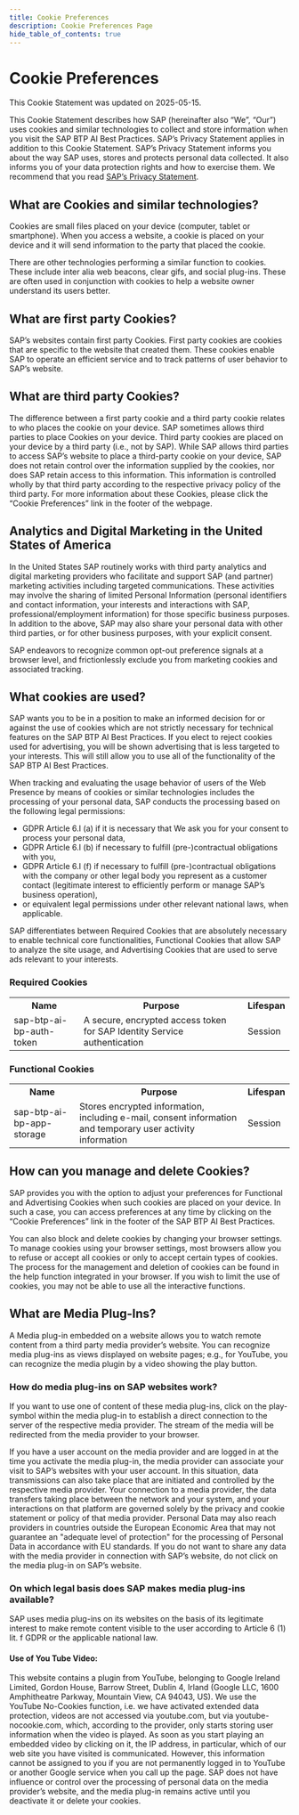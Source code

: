 ```yaml
---
title: Cookie Preferences
description: Cookie Preferences Page
hide_table_of_contents: true
---
```


# Cookie Preferences

This Cookie Statement was updated on 2025-05-15.

This Cookie Statement describes how SAP (hereinafter also “We”, “Our”) uses cookies and similar technologies to collect and store information when you visit the SAP BTP AI Best Practices. SAP’s Privacy Statement applies in addition to this Cookie Statement. SAP’s Privacy Statement informs you about the way SAP uses, stores and protects personal data collected. It also informs you of your data protection rights and how to exercise them. We recommend that you read [SAP’s Privacy Statement](/privacy).

## What are Cookies and similar technologies?

Cookies are small files placed on your device (computer, tablet or smartphone). When you access a website, a cookie is placed on your device and it will send information to the party that placed the cookie.

There are other technologies performing a similar function to cookies. These include inter alia web beacons, clear gifs, and social plug-ins. These are often used in conjunction with cookies to help a website owner understand its users better.

## What are first party Cookies?

SAP’s websites contain first party Cookies. First party cookies are cookies that are specific to the website that created them. These cookies enable SAP to operate an efficient service and to track patterns of user behavior to SAP’s website.

## What are third party Cookies?

The difference between a first party cookie and a third party cookie relates to who places the cookie on your device. SAP sometimes allows third parties to place Cookies on your device. Third party cookies are placed on your device by a third party (i.e., not by SAP). While SAP allows third parties to access SAP’s website to place a third-party cookie on your device, SAP does not retain control over the information supplied by the cookies, nor does SAP retain access to this information. This information is controlled wholly by that third party according to the respective privacy policy of the third party. For more information about these Cookies, please click the “Cookie Preferences” link in the footer of the webpage.

## Analytics and Digital Marketing in the United States of America

In the United States SAP routinely works with third party analytics and digital marketing providers who facilitate and support SAP (and partner) marketing activities including targeted communications. These activities may involve the sharing of limited Personal Information (personal identifiers and contact information, your interests and interactions with SAP, professional/employment information) for those specific business purposes. In addition to the above, SAP may also share your personal data with other third parties, or for other business purposes, with your explicit consent.

SAP endeavors to recognize common opt-out preference signals at a browser level, and frictionlessly exclude you from marketing cookies and associated tracking.

## What cookies are used?

SAP wants you to be in a position to make an informed decision for or against the use of cookies which are not strictly necessary for technical features on the SAP BTP AI Best Practices. If you elect to reject cookies used for advertising, you will be shown advertising that is less targeted to your interests. This will still allow you to use all of the functionality of the SAP BTP AI Best Practices.

When tracking and evaluating the usage behavior of users of the Web Presence by means of cookies or similar technologies includes the processing of your personal data, SAP conducts the processing based on the following legal permissions:

- GDPR Article 6.I (a) if it is necessary that We ask you for your consent to process your personal data,
- GDPR Article 6.I (b) if necessary to fulfill (pre-)contractual obligations with you,
- GDPR Article 6.I (f) if necessary to fulfill (pre-)contractual obligations with the company or other legal body you represent as a customer contact (legitimate interest to efficiently perform or manage SAP’s business operation),
- or equivalent legal permissions under other relevant national laws, when applicable.

SAP differentiates between Required Cookies that are absolutely necessary to enable technical core functionalities, Functional Cookies that allow SAP to analyze the site usage, and Advertising Cookies that are used to serve ads relevant to your interests.

### Required Cookies

<table>
  <tr>
    <th>Name</th>
    <th>Purpose</th>
    <th>Lifespan</th>
  </tr>
  <tr>
    <td>sap-btp-ai-bp-auth-token</td>
    <td>A secure, encrypted access token for SAP Identity Service authentication</td>
    <td>Session</td>
  </tr>
</table>

### Functional Cookies

<table>
  <tr>
    <th>Name</th>
    <th>Purpose</th>
    <th>Lifespan</th>
  </tr>
  <tr>
    <td>sap-btp-ai-bp-app-storage </td>
    <td>Stores encrypted information, including e-mail, consent information and temporary user activity information </td>
    <td>Session</td>
  </tr>
</table>

## How can you manage and delete Cookies?

SAP provides you with the option to adjust your preferences for Functional and Advertising Cookies when such cookies are placed on your device. In such a case, you can access preferences at any time by clicking on the “Cookie Preferences” link in the footer of the SAP BTP AI Best Practices.

You can also block and delete cookies by changing your browser settings. To manage cookies using your browser settings, most browsers allow you to refuse or accept all cookies or only to accept certain types of cookies. The process for the management and deletion of cookies can be found in the help function integrated in your browser. If you wish to limit the use of cookies, you may not be able to use all the interactive functions.

## What are Media Plug-Ins?

A Media plug-in embedded on a website allows you to watch remote content from a third party media provider’s website. You can recognize media plug-ins as views displayed on website pages; e.g., for YouTube, you can recognize the media plugin by a video showing the play button.

### How do media plug-ins on SAP websites work?

If you want to use one of content of these media plug-ins, click on the play-symbol within the media plug-in to establish a direct connection to the server of the respective media provider. The stream of the media will be redirected from the media provider to your browser.

If you have a user account on the media provider and are logged in at the time you activate the media plug-in, the media provider can associate your visit to SAP’s websites with your user account. In this situation, data transmissions can also take place that are initiated and controlled by the respective media provider. Your connection to a media provider, the data transfers taking place between the network and your system, and your interactions on that platform are governed solely by the privacy and cookie statement or policy of that media provider. Personal Data may also reach providers in countries outside the European Economic Area that may not guarantee an "adequate level of protection" for the processing of Personal Data in accordance with EU standards. If you do not want to share any data with the media provider in connection with SAP’s website, do not click on the media plug-in on SAP’s website.

### On which legal basis does SAP makes media plug-ins available?

SAP uses media plug-ins on its websites on the basis of its legitimate interest to make remote content visible to the user according to Article 6 (1) lit. f GDPR or the applicable national law.

#### Use of You Tube Video:

This website contains a plugin from YouTube, belonging to Google Ireland Limited, Gordon House, Barrow Street, Dublin 4, Irland (Google LLC, 1600 Amphitheatre Parkway, Mountain View, CA 94043, US). We use the YouTube No-Cookies function, i.e. we have activated extended data protection, videos are not accessed via youtube.com, but via youtube-nocookie.com, which, according to the provider, only starts storing user information when the video is played. As soon as you start playing an embedded video by clicking on it, the IP address, in particular, which of our web site you have visited is communicated. However, this information cannot be assigned to you if you are not permanently logged in to YouTube or another Google service when you call up the page. SAP does not have influence or control over the processing of personal data on the media provider’s website, and the media plug-in remains active until you deactivate it or delete your cookies.
